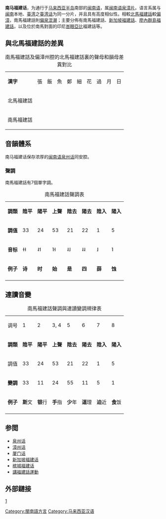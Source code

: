 {{unreferenced|time=2017-01-15T17:19:08+00:00}}
{{Infobox Language
|name		= 南馬福建話
|nativename	= Lâm-Má Hok-kiàn-oē
|states		= {{SIN}}、{{MYS}}、{{IDN}}
|region		={{MYS}}（[[柔佛州|柔佛州]]、[[馬六甲州|馬六甲州]]、[[雪蘭莪州|雪蘭莪州]]）<br>{{SIN}}<br>{{IDN}}（[[廖內省|廖內省]]和[[廖內群島省|廖內群島省]]）
|speakers	= 
|familycolor	= 汉藏语系
|fam1	= [[汉藏语系|汉藏语系]]
|fam2	= [[汉语族|汉语族]]
|fam3	=[[闽语支|闽语支]]
|fam4	=[[沿海闽语|沿海闽语]]
|fam5	=[[闽南语|闽南语]]
|fam6	=[[泉漳片|泉漳片]]
|fam7	=[[东南亚福建话|东南亚福建话]]
|nation	= 无
|agency	= 无
|iso1	= zh
|iso2b	= chi
|iso2t	= zho
|iso3	= nan
|vitality = 
}}

'''南马福建话'''，为通行于[[马来西亚半岛|马来西亚半岛]]南部的[[闽南语|闽南语]]，属[[闽南语|闽南语]][[泉漳片|泉漳片]]。语言系属与[[闽南|闽南]]本地、[[臺湾|臺湾]]之[[臺湾话|臺湾话]]为同一分片，并且具有高度相似性。相較[[北馬福建話|北馬福建話]]較[[漳州話|偏漳]]，南馬福建話則[[泉州話|偏泉]][[潮州話|混潮]]；主要分佈有南馬福建話、[[新加坡福建話|新加坡福建話]]、[[廖內福建話|廖內群島福建話]]，以及位於南馬對面的印尼[[峇眼亞比|峇眼亞比]]福建話等。

==與北馬福建話的差異==

{| class="wikitable"
|+南馬福建話及偏漳州腔的北馬福建話裏的聲母和韻母差異對比
|-
|'''漢字'''
|張  
|飯
|魚  
|鄭
|細  
|花  
|過 
|月 
|日 
|-
|北馬福建話
|{{IPA|tiɔ̃⁴⁴}}
|{{IPA|puĩ²²}}
|{{IPA|hu²⁴}}
|{{IPA|tɛ̃²²}}
|{{IPA|se²¹}}
|{{IPA|hua⁴⁴}}
|{{IPA|kue²¹}}
|{{IPA|gueʔ⁴}}
|{{IPA|zit̚⁴}}
|-
|南馬福建話
|{{IPA|tiũ³³}}
|{{IPA|pŋ̍²²}}
|{{IPA|hɯ²⁴}}
|{{IPA|tĩ²²}}
|{{IPA|sue¹¹}}
|{{IPA|hue⁴⁴}}
|{{IPA|kə²¹}}
|{{IPA|gəʔ⁵}}
|{{IPA|lit̚⁵}}
|}


==音韻體系==
南马福建话保存浓厚的[[闽南语|闽南语]][[泉州话|泉州话]]同安腔。

===聲調===

南馬福建話有7個單字調。

{| class="wikitable"
|+南馬福建話聲調表
|-
|'''調類'''
|'''陰平'''
|'''陽平'''
|'''上聲''' 
|'''陰去''' 
|'''陽去'''
|'''陰入'''
|'''陽入''' 
|-
|'''調值'''
| 33
| 24
| 53
| 21
| 22
| 1
| 5
|-
|'''音标'''
|˧˧
|˨˦
|˥˧
|˨˩
|˨˨
|˩
|˥
|-
|'''例子'''
|'''诗'''
|'''时'''
|'''始'''
|'''是'''
|'''四'''
|'''薛'''
|'''蚀'''
|-
|}

==連讀音變==

{| class="wikitable"
|+南馬福建話聲調與連讀變調規律表
|-
| 调号
| 1
| 2
| 3, 4
| 5
| 6
| 7
| 8
|-
|'''調類'''
|'''陰平'''
|'''陽平'''
|'''上聲''' 
|'''陰去''' 
|'''陽去'''
|'''陰入'''
|'''陽入''' 
|-
|調值
| 33
| 24
| 53
| 21
| 22
| 1
| 5
|-
|'''變調'''
| 33
| 11
| 24
| 55
| 11
| 5
| 1
|-
|'''例子'''
|'''斯'''文
|'''银'''行
|'''手'''指
|'''少'''年
|'''道'''理
|'''迫'''近
|'''食'''饭
|-
|}

==参閲==
* [[泉州话|泉州话]]
*[[漳州话|漳州话]]
*[[厦门话|厦门话]]
* [[新加坡福建話|新加坡福建话]]
* [[槟城福建话|槟城福建话]]
* [[講福建話運動|講福建話運動]]

==外部鏈接==
[https://fh.pku.edu.cn/docs/2018-11/20181108194413859426.pdf] {{Wayback|url=https://fh.pku.edu.cn/docs/2018-11/20181108194413859426.pdf |date=20211028144159 }}{{閩南語|state=collapsed}}
{{闽语|state=collapsed}}

[[Category:閩南語方言|Category:閩南語方言]]
[[Category:马来西亚汉语|Category:马来西亚汉语]]